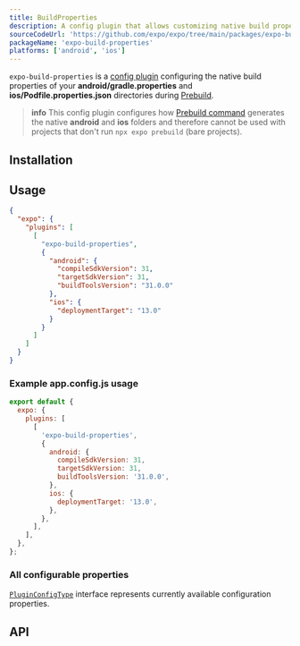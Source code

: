 ```yaml
---
title: BuildProperties
description: A config plugin that allows customizing native build properties during prebuild.
sourceCodeUrl: 'https://github.com/expo/expo/tree/main/packages/expo-build-properties'
packageName: 'expo-build-properties'
platforms: ['android', 'ios']
---
```



`expo-build-properties` is a [config plugin](/config-plugins/introduction/) configuring the native build properties
of your **android/gradle.properties** and **ios/Podfile.properties.json** directories during [Prebuild](/workflow/prebuild).

> **info** This config plugin configures how [Prebuild command](/workflow/prebuild) generates the native **android** and **ios** folders
> and therefore cannot be used with projects that don't run `npx expo prebuild` (bare projects).

## Installation

<APIInstallSection hideBareInstructions={true} />

## Usage

<ConfigPluginExample>

```json app.json
{
  "expo": {
    "plugins": [
      [
        "expo-build-properties",
        {
          "android": {
            "compileSdkVersion": 31,
            "targetSdkVersion": 31,
            "buildToolsVersion": "31.0.0"
          },
          "ios": {
            "deploymentTarget": "13.0"
          }
        }
      ]
    ]
  }
}
```

</ConfigPluginExample>

### Example app.config.js usage

```js app.config.js
export default {
  expo: {
    plugins: [
      [
        'expo-build-properties',
        {
          android: {
            compileSdkVersion: 31,
            targetSdkVersion: 31,
            buildToolsVersion: '31.0.0',
          },
          ios: {
            deploymentTarget: '13.0',
          },
        },
      ],
    ],
  },
};
```

### All configurable properties

[`PluginConfigType`](#pluginconfigtype) interface represents currently available configuration properties.

## API

<APISection packageName="expo-build-properties" apiName="BuildProperties" />
